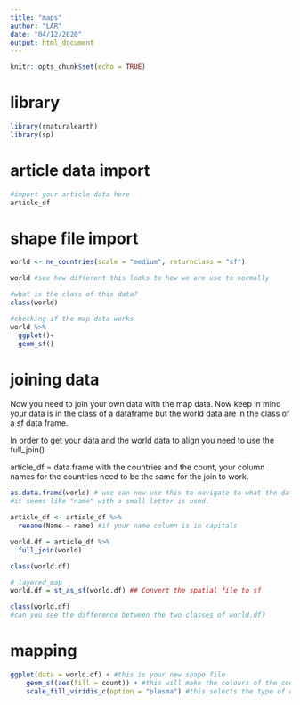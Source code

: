 ```yaml
---
title: "maps"
author: "LAR"
date: "04/12/2020"
output: html_document
---
```


```r
knitr::opts_chunk$set(echo = TRUE)
```


# library

```r
library(rnaturalearth)
library(sp)
```

# article data import 

```r
#import your article data here
article_df 
```


# shape file import
```r
world <- ne_countries(scale = "medium", returnclass = "sf")

world #see how different this looks to how we are use to normally

#what is the class of this data?
class(world)

#checking if the map data works
world %>% 
  ggplot()+
  geom_sf()
```

# joining data
Now you need to join your own data with the map data. Now keep in mind your data is in the class of a dataframe but the world data are in the class of a sf data frame. 

In order to get your data and the world data to align you need to use the full_join()

article_df = data frame with the countries and the count, your column names for the countries need to be the same for the join to work. 


```r
as.data.frame(world) # use can now use this to navigate to what the data from uses as the country name...
#it seems like "name" with a small letter is used. 

article_df <- article_df %>% 
  rename(Name ~ name) #if your name column is in capitals

world.df = article_df %>% 
  full_join(world) 

class(world.df)

# layered_map
world.df = st_as_sf(world.df) ## Convert the spatial file to sf

class(world.df)
#can you see the difference between the two classes of world.df?
```

# mapping 
```r
ggplot(data = world.df) + #this is your new shape file
    geom_sf(aes(fill = count)) + #this will make the colours of the count change
    scale_fill_viridis_c(option = "plasma") #this selects the type of colours to include 
```

